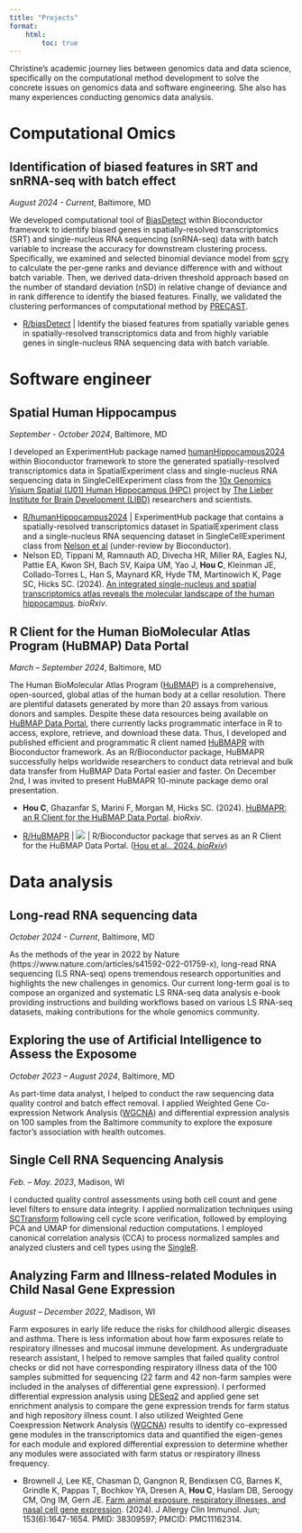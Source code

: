 ```yaml
---
title: "Projects"
format:
    html:
        toc: true
---
```


Christine's academic journey lies between genomics data and data science, specifically on the computational method development to solve the concrete issues on genomics data and software engineering. She also has many experiences conducting genomics data analysis.

# Computational Omics

## Identification of biased features in SRT and snRNA-seq with batch effect

*August 2024 - Current*, Baltimore, MD

We developed computational tool of [BiasDetect](https://github.com/christinehou11/BiasDetect) within Bioconductor framework to identify biased genes in spatially-resolved transcriptomics (SRT) and single-nucleus RNA sequencing (snRNA-seq) data with batch variable to increase the accuracy for downstream clustering process. Specifically, we examined and selected binomial deviance model from [scry](https://genomebiology.biomedcentral.com/articles/10.1186/s13059-019-1861-6) to calculate the per-gene ranks and deviance difference with and without batch variable. Then, we derived data-driven threshold approach based on the number of standard deviation (nSD) in relative change of deviance and in rank difference to identify the biased features. Finally, we validated the clustering performances of computational method by [PRECAST](https://www.nature.com/articles/s41467-023-35947-w).

-   [R/biasDetect](https://github.com/christinehou11/BiasDetect) \| Identify the biased features from spatially variable genes in spatially-resolved transcriptomics data and from highly variable genes in single-nucleus RNA sequencing data with batch variable.

# Software engineer

## Spatial Human Hippocampus

*September - October 2024*, Baltimore, MD

I developed an ExperimentHub package named [humanHippocampus2024](https://github.com/christinehou11/humanHippocampus2024) within Bioconductor framework to store the generated spatially-resolved transcriptomics data in SpatialExperiment class and single-nucleus RNA sequencing data in SingleCellExperiment class from the [10x Genomics Visium Spatial (U01) Human Hippocampus (HPC)](https://github.com/LieberInstitute/spatial_hpc) project by [The Lieber Institute for Brain Development (LIBD)](https://www.libd.org/) researchers and scientists.

-   [R/humanHippocampus2024](https://github.com/christinehou11/humanHippocampus2024) \| ExperimentHub package that contains a spatially-resolved transcriptomics dataset in SpatialExperiment class and a single-nucleus RNA sequencing dataset in SingleCellExperiment class from [Nelson et al](https://www.biorxiv.org/content/10.1101/2024.04.26.590643v1) (under-review by Bioconductor).
-   Nelson ED, Tippani M, Ramnauth AD, Divecha HR, Miller RA, Eagles NJ, Pattie EA, Kwon SH, Bach SV, Kaipa UM, Yao J, **Hou C**, Kleinman JE, Collado-Torres L, Han S, Maynard KR, Hyde TM, Martinowich K, Page SC, Hicks SC. (2024). [An integrated single-nucleus and spatial transcriptomics atlas reveals the molecular landscape of the human hippocampus](https://doi.org/10.1101/2024.04.26.590643). *bioRxiv*.

## R Client for the Human BioMolecular Atlas Program (HuBMAP) Data Portal

*March – September 2024*, Baltimore, MD

The Human BioMolecular Atlas Program ([HuBMAP](https://hubmapconsortium.org/)) is a comprehensive, open-sourced, global atlas of the human body at a cellar resolution. There are plentiful datasets generated by more than 20 assays from various donors and samples. Despite these data resources being available on [HuBMAP Data Portal](https://portal.hubmapconsortium.org/), there currently lacks programmatic interface in R to access, explore, retrieve, and download these data. Thus, I developed and published efficient and programmatic R client named [HuBMAPR](https://bioconductor.org/packages/release/bioc/html/HuBMAPR.html) with Bioconductor framework. As an R/Bioconductor package, HuBMAPR successfully helps worldwide researchers to conduct data retrieval and bulk data transfer from HuBMAP Data Portal easier and faster. On December 2nd, I was invited to present HuBMAPR 10-minute package demo oral presentation.

-   **Hou C**, Ghazanfar S, Marini F, Morgan M, Hicks SC. (2024). [HuBMAPR: an R Client for the HuBMAP Data Portal](https://doi.org/10.1101/2024.09.26.615227). *bioRxiv*.

<!-- -->

-   [R/HuBMAPR](https://bioconductor.org/packages/HuBMAPR) \| ![](https://bioconductor.org/shields/years-in-bioc/HuBMAPR.svg) \| R/Bioconductor package that serves as an R Client for the HuBMAP Data Portal. ([Hou et al., 2024. *bioRxiv*](https://doi.org/10.1101/2024.09.26.615227))

# Data analysis

## Long-read RNA sequencing data

*October 2024 - Current*, Baltimore, MD

As the methods of the year in 2022 by Nature (https://www.nature.com/articles/s41592-022-01759-x), long-read RNA sequencing (LS RNA-seq) opens tremendous research opportunities and highlights the new challenges in genomics. Our current long-term goal is to compose an organized and systematic LS RNA-seq data analysis e-book providing instructions and building workflows based on various LS RNA-seq datasets, making contributions for the whole genomics community.

## Exploring the use of Artificial Intelligence to Assess the Exposome

*October 2023 – August 2024*, Baltimore, MD

As part-time data analyst, I helped to conduct the raw sequencing data quality control and batch effect removal. I applied Weighted Gene Co-expression Network Analysis ([WGCNA](https://bmcbioinformatics.biomedcentral.com/articles/10.1186/1471-2105-9-559)) and differential expression analysis on 100 samples from the Baltimore community to explore the exposure factor’s association with health outcomes.

## Single Cell RNA Sequencing Analysis

*Feb. – May. 2023*, Madison, WI

I conducted quality control assessments using both cell count and gene level filters to ensure data integrity. I applied normalization techniques using [SCTransform](https://genomebiology.biomedcentral.com/articles/10.1186/s13059-019-1874-1) following cell cycle score verification, followed by employing PCA and UMAP for dimensional reduction computations. I employed canonical correlation analysis (CCA) to process normalized samples and analyzed clusters and cell types using the [SingleR](https://www.nature.com/articles/s41590-018-0276-y).

## Analyzing Farm and Illness-related Modules in Child Nasal Gene Expression

*August – December 2022*, Madison, WI

Farm exposures in early life reduce the risks for childhood allergic diseases and asthma. There is less information about how farm exposures relate to respiratory illnesses and mucosal immune development. As undergraduate research assistant, I helped to remove samples that failed quality control checks or did not have corresponding respiratory illness data of the 100 samples submitted for sequencing (22 farm and 42 non-farm samples were included in the analyses of differential gene expression). I performed differential expression analysis using [DESeq2](https://genomebiology.biomedcentral.com/articles/10.1186/s13059-014-0550-8) and applied gene set enrichment analysis to compare the gene expression trends for farm status and high repository illness count. I also utilized Weighted Gene Coexpression Network Analysis ([WGCNA](https://bmcbioinformatics.biomedcentral.com/articles/10.1186/1471-2105-9-559)) results to identify co-expressed gene modules in the transcriptomics data and quantified the eigen-genes for each module and explored differential expression to determine whether any modules were associated with farm status or respiratory illness frequency.

-   Brownell J, Lee KE, Chasman D, Gangnon R, Bendixsen CG, Barnes K, Grindle K, Pappas T, Bochkov YA, Dresen A, **Hou C**, Haslam DB, Seroogy CM, Ong IM, Gern JE. [Farm animal exposure, respiratory illnesses, and nasal cell gene expression](https://doi.org/10.1016/j.jaci.2024.01.019). (2024). J Allergy Clin Immunol. Jun; 153(6):1647-1654. PMID: 38309597; PMCID: PMC11162314.


